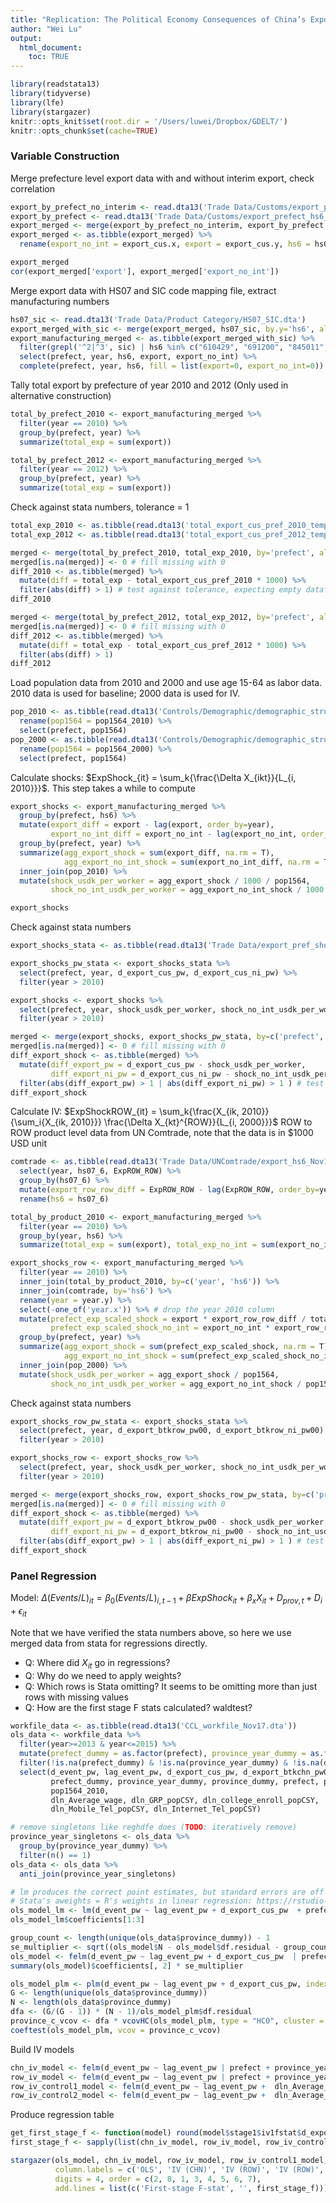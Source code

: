 ```yaml
---
title: "Replication: The Political Economy Consequences of China’s Export Slowdown"
author: "Wei Lu"
output:
  html_document:
    toc: TRUE
---
```


```r
library(readstata13)
library(tidyverse)
library(lfe)
library(stargazer)
knitr::opts_knit$set(root.dir = '/Users/luwei/Dropbox/GDELT/')
knitr::opts_chunk$set(cache=TRUE)
```

### Variable Construction

Merge prefecture level export data with and without interim export, check correlation

```r
export_by_prefect_no_interim <- read.dta13('Trade Data/Customs/export_prefect_hs6_1015_noint.dta')
export_by_prefect <- read.dta13('Trade Data/Customs/export_prefect_hs6_1015.dta')
export_merged <- merge(export_by_prefect_no_interim, export_by_prefect, by=c('nbs_prefect', 'hs07_6', 'year'))
export_merged <- as.tibble(export_merged) %>%
  rename(export_no_int = export_cus.x, export = export_cus.y, hs6 = hs07_6, prefect = nbs_prefect)

export_merged
cor(export_merged['export'], export_merged['export_no_int'])
```

Merge export data with HS07 and SIC code mapping file, extract manufacturing numbers

```r
hs07_sic <- read.dta13('Trade Data/Product Category/HS07_SIC.dta')
export_merged_with_sic <- merge(export_merged, hs07_sic, by.y='hs6', all.x=T)
export_manufacturing_merged <- as.tibble(export_merged_with_sic) %>%
  filter(grepl('^2|^3', sic) | hs6 %in% c("610429", "691200", "845011", "902790")) %>%
  select(prefect, year, hs6, export, export_no_int) %>%
  complete(prefect, year, hs6, fill = list(export=0, export_no_int=0))
```

Tally total export by prefecture of year 2010 and 2012 (Only used in alternative construction)

```r
total_by_prefect_2010 <- export_manufacturing_merged %>%
  filter(year == 2010) %>%
  group_by(prefect, year) %>%
  summarize(total_exp = sum(export))

total_by_prefect_2012 <- export_manufacturing_merged %>%
  filter(year == 2012) %>%
  group_by(prefect, year) %>%
  summarize(total_exp = sum(export))
```

Check against stata numbers, tolerance = 1

```r
total_exp_2010 <- as.tibble(read.dta13('total_export_cus_pref_2010_temp.dta'))
total_exp_2012 <- as.tibble(read.dta13('total_export_cus_pref_2012_temp.dta'))

merged <- merge(total_by_prefect_2010, total_exp_2010, by='prefect', all=T)
merged[is.na(merged)] <- 0 # fill missing with 0
diff_2010 <- as.tibble(merged) %>%
  mutate(diff = total_exp - total_export_cus_pref_2010 * 1000) %>%
  filter(abs(diff) > 1) # test against tolerance, expecting empty dataframe
diff_2010

merged <- merge(total_by_prefect_2012, total_exp_2012, by='prefect', all=T)
merged[is.na(merged)] <- 0 # fill missing with 0
diff_2012 <- as.tibble(merged) %>%
  mutate(diff = total_exp - total_export_cus_pref_2012 * 1000) %>%
  filter(abs(diff) > 1)
diff_2012
```

Load population data from 2010 and 2000 and use age 15-64 as labor data.
2010 data is used for baseline; 2000 data is used for IV.

```r
pop_2010 <- as.tibble(read.dta13('Controls/Demographic/demographic_structure_2010_Nov17.dta')) %>%
  rename(pop1564 = pop1564_2010) %>%
  select(prefect, pop1564)
pop_2000 <- as.tibble(read.dta13('Controls/Demographic/demographic_structure_2000_Nov17.dta')) %>%
  rename(pop1564 = pop1564_2000) %>%
  select(prefect, pop1564)
```

Calculate shocks: $ExpShock_{it} = \sum_k{\frac{\Delta X_{ikt}}{L_{i, 2010}}}$. This step takes a while to compute

```r
export_shocks <- export_manufacturing_merged %>%
  group_by(prefect, hs6) %>%
  mutate(export_diff = export - lag(export, order_by=year),
         export_no_int_diff = export_no_int - lag(export_no_int, order_by=year)) %>%
  group_by(prefect, year) %>%
  summarize(agg_export_shock = sum(export_diff, na.rm = T),
            agg_export_no_int_shock = sum(export_no_int_diff, na.rm = T)) %>%
  inner_join(pop_2010) %>%
  mutate(shock_usdk_per_worker = agg_export_shock / 1000 / pop1564,
         shock_no_int_usdk_per_worker = agg_export_no_int_shock / 1000 / pop1564)

export_shocks
```

Check against stata numbers

```r
export_shocks_stata <- as.tibble(read.dta13('Trade Data/export_pref_shock_Nov17.dta'))

export_shocks_pw_stata <- export_shocks_stata %>%
  select(prefect, year, d_export_cus_pw, d_export_cus_ni_pw) %>%
  filter(year > 2010)

export_shocks <- export_shocks %>%
  select(prefect, year, shock_usdk_per_worker, shock_no_int_usdk_per_worker)  %>%
  filter(year > 2010)

merged <- merge(export_shocks, export_shocks_pw_stata, by=c('prefect', 'year'), all=T)
merged[is.na(merged)] <- 0 # fill missing with 0
diff_export_shock <- as.tibble(merged) %>%
  mutate(diff_export_pw = d_export_cus_pw - shock_usdk_per_worker,
         diff_export_ni_pw = d_export_cus_ni_pw - shock_no_int_usdk_per_worker) %>%
  filter(abs(diff_export_pw) > 1 | abs(diff_export_ni_pw) > 1 ) # test against tolerance, expecting empty dataframe
diff_export_shock
```

Calculate IV: $ExpShockROW_{it} = \sum_k{\frac{X_{ik, 2010}}{\sum_i{X_{ik, 2010}}} \frac{\Delta X_{kt}^{ROW}}{L_{i, 2000}}}$
ROW to ROW product level data from UN Comtrade, note that the data is in \$1000 USD unit

```r
comtrade <- as.tibble(read.dta13('Trade Data/UNComtrade/export_hs6_Nov17.dta')) %>%
  select(year, hs07_6, ExpROW_ROW) %>%
  group_by(hs07_6) %>%
  mutate(export_row_row_diff = ExpROW_ROW - lag(ExpROW_ROW, order_by=year)) %>%
  rename(hs6 = hs07_6)

total_by_product_2010 <- export_manufacturing_merged %>%
  filter(year == 2010) %>%
  group_by(year, hs6) %>%
  summarize(total_exp = sum(export), total_exp_no_int = sum(export_no_int))

export_shocks_row <- export_manufacturing_merged %>%
  filter(year == 2010) %>%
  inner_join(total_by_product_2010, by=c('year', 'hs6')) %>%
  inner_join(comtrade, by='hs6') %>%
  rename(year = year.y) %>%
  select(-one_of('year.x')) %>% # drop the year 2010 column
  mutate(prefect_exp_scaled_shock = export * export_row_row_diff / total_exp,
         prefect_exp_scaled_shock_no_int = export_no_int * export_row_row_diff / total_exp_no_int) %>%
  group_by(prefect, year) %>%
  summarize(agg_export_shock = sum(prefect_exp_scaled_shock, na.rm = T),
            agg_export_no_int_shock = sum(prefect_exp_scaled_shock_no_int, na.rm = T)) %>%
  inner_join(pop_2000) %>%
  mutate(shock_usdk_per_worker = agg_export_shock / pop1564,
         shock_no_int_usdk_per_worker = agg_export_no_int_shock / pop1564)
```

Check against stata numbers

```r
export_shocks_row_pw_stata <- export_shocks_stata %>%
  select(prefect, year, d_export_btkrow_pw00, d_export_btkrow_ni_pw00) %>%
  filter(year > 2010)

export_shocks_row <- export_shocks_row %>%
  select(prefect, year, shock_usdk_per_worker, shock_no_int_usdk_per_worker)  %>%
  filter(year > 2010)

merged <- merge(export_shocks_row, export_shocks_row_pw_stata, by=c('prefect', 'year'), all=T)
merged[is.na(merged)] <- 0 # fill missing with 0
diff_export_shock <- as.tibble(merged) %>%
  mutate(diff_export_pw = d_export_btkrow_pw00 - shock_usdk_per_worker,
         diff_export_ni_pw = d_export_btkrow_ni_pw00 - shock_no_int_usdk_per_worker) %>%
  filter(abs(diff_export_pw) > 1 | abs(diff_export_ni_pw) > 1 ) # test against tolerance, expecting empty dataframe
diff_export_shock
```

### Panel Regression

Model: $\Delta(Events/L)_{it} = \beta_0(Events/L)_{i, t-1} + \beta ExpShock_{it} + \beta_x X_{it} + D_{prov, t} + D_i + \epsilon_{it}$

Note that we have verified the stata numbers above, so here we use merged data from stata for regressions directly.

- Q: Where did $X_{it}$ go in regressions?
- Q: Why do we need to apply weights?
- Q: Which rows is Stata omitting? It seems to be omitting more than just rows with missing values
- Q: How are the first stage F stats calculated? waldtest?

```r
workfile_data <- as.tibble(read.dta13('CCL_workfile_Nov17.dta'))
ols_data <- workfile_data %>%
  filter(year>=2013 & year<=2015) %>%
  mutate(prefect_dummy = as.factor(prefect), province_year_dummy = as.factor(province_year), province_dummy = as.factor(province)) %>%
  filter(!is.na(prefect_dummy) & !is.na(province_year_dummy) & !is.na(d_event_pw) & !is.na(lag_event_pw) & !is.na(d_export_cus_pw)) %>%
  select(d_event_pw, lag_event_pw, d_export_cus_pw, d_export_btkchn_pw00, d_export_btkrow_pw00,
         prefect_dummy, province_year_dummy, province_dummy, prefect, province_year, province,
         pop1564_2010,
         dln_Average_wage, dln_GRP_popCSY, dln_college_enroll_popCSY,
         dln_Mobile_Tel_popCSY, dln_Internet_Tel_popCSY)

# remove singletons like reghdfe does (TODO: iteratively remove)
province_year_singletons <- ols_data %>%
  group_by(province_year_dummy) %>%
  filter(n() == 1)
ols_data <- ols_data %>%
  anti_join(province_year_singletons)

# lm produces the correct point estimates, but standard errors are off
# Stata's aweights = R's weights in linear regression: https://rstudio-pubs-static.s3.amazonaws.com/279455_1ca98bc2ce5f45ed9ea20a647ef0c4b1.html#analytics_weights_=_glm_weights_param
ols_model_lm <- lm(d_event_pw ~ lag_event_pw + d_export_cus_pw  + prefect_dummy + province_year_dummy, data = ols_data, weights=pop1564_2010)
ols_model_lm$coefficients[1:3]

group_count <- length(unique(ols_data$province_dummy)) - 1
se_multiplier <- sqrt((ols_model$N - ols_model$df.residual - group_count) / (ols_model$N - ols_model$df.residual))
ols_model <- felm(d_event_pw ~ lag_event_pw + d_export_cus_pw  | prefect + province_year | 0 | province, ols_data, weights=ols_data$pop1564_2010, na.action=na.omit, exactDOF=T)
summary(ols_model)$coefficients[, 2] * se_multiplier

ols_model_plm <- plm(d_event_pw ~ lag_event_pw + d_export_cus_pw, index = c('prefect', 'province_year'), data = ols_data, weights=pop1564_2010, effect = "individual", model = "within")
G <- length(unique(ols_data$province_dummy))
N <- length(ols_data$province_dummy)
dfa <- (G/(G - 1)) * (N - 1)/ols_model_plm$df.residual
province_c_vcov <- dfa * vcovHC(ols_model_plm, type = "HC0", cluster = "group", adjust = T)
coeftest(ols_model_plm, vcov = province_c_vcov)


```

Build IV models

```r
chn_iv_model <- felm(d_event_pw ~ lag_event_pw | prefect + province_year | (d_export_cus_pw ~ d_export_btkchn_pw00) | province, ols_data, weights=ols_data$pop1564_2010)
row_iv_model <- felm(d_event_pw ~ lag_event_pw | prefect + province_year | (d_export_cus_pw ~ d_export_btkrow_pw00) | province, ols_data, weights=ols_data$pop1564_2010)
row_iv_control1_model <- felm(d_event_pw ~ lag_event_pw +  dln_Average_wage + dln_GRP_popCSY + dln_college_enroll_popCSY | prefect + province_year | (d_export_cus_pw ~ d_export_btkrow_pw00) | province, ols_data, weights=ols_data$pop1564_2010)
row_iv_control2_model <- felm(d_event_pw ~ lag_event_pw +  dln_Average_wage + dln_GRP_popCSY + dln_college_enroll_popCSY + dln_Mobile_Tel_popCSY + dln_Internet_Tel_popCSY | prefect + province_year | (d_export_cus_pw ~ d_export_btkrow_pw00) | province, ols_data, weights=ols_data$pop1564_2010)
```

Produce regression table

```r
get_first_stage_f <- function(model) round(model$stage1$iv1fstat$d_export_cus_pw['F'])
first_stage_f <- sapply(list(chn_iv_model, row_iv_model, row_iv_control1_model, row_iv_control2_model), get_first_stage_f)

stargazer(ols_model, chn_iv_model, row_iv_model, row_iv_control1_model, row_iv_control2_model, type='html',
          column.labels = c('OLS', 'IV (CHN)', 'IV (ROW)', 'IV (ROW)', 'IV (ROW)'), omit.stat = c('adj.rsq'),
          digits = 4, order = c(2, 8, 1, 3, 4, 5, 6, 7),
          add.lines = list(c('First-stage F-stat', '', first_stage_f)))
```
